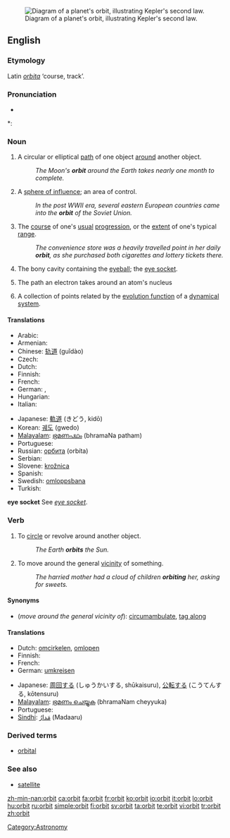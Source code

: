 {{wikipedia}}
[[Image:Kepler2.gif|thumb|right|Diagram of a planet's orbit, illustrating Kepler's second law.]]
==English==

===Etymology===
Latin ''[[orbita]]'' ‘course, track’.

===Pronunciation===
* {{audio|en-us-orbit.ogg|Audio (US)}}

*: {{rhymes|ɔː(r)bɪt}}

===Noun===
{{en-noun}}

# A circular or elliptical [[path]] of one object [[around]] another object.
#: ''The Moon's '''orbit''' around the Earth takes nearly one month to complete.''
# A [[sphere of influence]]; an area of control.
#: ''In the post WWII era, several eastern European countries came into the '''orbit''' of the Soviet Union.''
# The [[course]] of one's [[usual]] [[progression]], or the [[extent]] of one's typical [[range]].
#: ''The convenience store was a heavily travelled point in her daily '''orbit''', as she purchased both cigarettes and lottery tickets there.''
# {{anatomy}} The bony cavity containing the [[eyeball]]; the [[eye socket]].
# {{physics}} The path an electron takes around an atom's nucleus
# {{mathematics}} A collection of points related by the [[evolution function]] of a [[dynamical system]].

====Translations====
{{trans-top|path of one object around another}}
* Arabic: {{Arab|[[مدار]]}} {{IPAchar|(madār)}} {{m}}
* Armenian: {{t-|hy|ուղեծիր|tr=uġeçir|sc=Armn|xs=Armenian}}
* Chinese: [[轨道]] (guǐdào)
* Czech: {{t-|cs|oběžná dráha|f}}
* Dutch: {{t+|nl|baan|f}}
* Finnish: {{t-|fi|kiertorata}}
* French: {{t+|fr|orbite|f}}
* German: {{t-|de|Umlaufbahn|f}}, {{t+|de|Orbit|m}}
* Hungarian: {{t-|hu|űrpálya}}
* Italian: {{t-|it|orbita|f}}
{{trans-mid}}
* Japanese: [[軌道]] (きどう, kidō)
* Korean: [[궤도]] (gwedo)
* [[Malayalam]]: [[ഭ്രമണപഥം]] (bhramaNa patham)
* Portuguese: {{t+|pt|órbita|f}}
* Russian: [[орбита]] (orbíta) {{f}}
* Serbian: {{t-|sr|kružnica|f}}
* Slovene: [[krožnica]] {{f}}
* Spanish: {{t+|es|órbita|f}}
* Swedish: [[omloppsbana]] {{c}}
* Turkish: {{t+|tr|yörünge}}
{{trans-bottom}}

{{trans-top|sphere of influence}}
{{trans-mid}}
{{trans-bottom}}

{{trans-top|course of usual progression}}
{{trans-mid}}
{{trans-bottom}}

'''eye socket'''
See ''[[eye socket]]''.

===Verb===
{{en-verb}}

# To [[circle]] or revolve around another object.
#: ''The Earth '''orbits''' the Sun.''
# To move around the general [[vicinity]] of something.
#: ''The harried mother had a cloud of children '''orbiting''' her, asking for sweets.''

====Synonyms====
* (''move around the general vicinity of''): [[circumambulate]], [[tag along]]

====Translations====
{{trans-top|circle another object}}
* Dutch: [[omcirkelen]], [[omlopen]]
* Finnish: {{t+|fi|kiertää}}
* French: {{t+|fr|orbiter}}
* German: [[umkreisen]]
{{trans-mid}}
* Japanese: [[周回する]] (しゅうかいする, shūkaisuru), [[公転する]] (こうてんする, kōtensuru)
* [[Malayalam]]: [[ഭ്രമണം ചെയ്യുക]] (bhramaNam cheyyuka)
* Portuguese: {{t-|pt|orbitar}}
* [[Sindhi]]: [[مَدارُ]] (Madaaru) {{m}}
{{trans-bottom}}

{{trans-top|move around the general vicinity of}}
{{trans-mid}}
{{trans-bottom}}

===Derived terms===
* [[orbital]]

===See also===
* [[satellite]]

[[Category:Astronomy]]

[[zh-min-nan:orbit]]
[[ca:orbit]]
[[fa:orbit]]
[[fr:orbit]]
[[ko:orbit]]
[[io:orbit]]
[[it:orbit]]
[[lo:orbit]]
[[hu:orbit]]
[[ru:orbit]]
[[simple:orbit]]
[[fi:orbit]]
[[sv:orbit]]
[[ta:orbit]]
[[te:orbit]]
[[vi:orbit]]
[[tr:orbit]]
[[zh:orbit]]